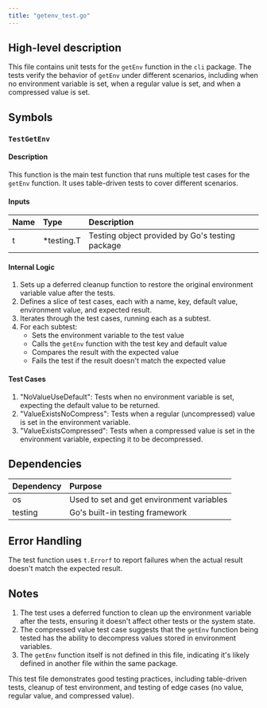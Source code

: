 ```yaml
---
title: "getenv_test.go"
---
```


## High-level description
This file contains unit tests for the `getEnv` function in the `cli` package. The tests verify the behavior of `getEnv` under different scenarios, including when no environment variable is set, when a regular value is set, and when a compressed value is set.

## Symbols

### `TestGetEnv`
#### Description
This function is the main test function that runs multiple test cases for the `getEnv` function. It uses table-driven tests to cover different scenarios.

#### Inputs
| Name | Type | Description |
|:-----|:-----|:------------|
| t | *testing.T | Testing object provided by Go's testing package |

#### Internal Logic
1. Sets up a deferred cleanup function to restore the original environment variable value after the tests.
2. Defines a slice of test cases, each with a name, key, default value, environment value, and expected result.
3. Iterates through the test cases, running each as a subtest.
4. For each subtest:
   - Sets the environment variable to the test value
   - Calls the `getEnv` function with the test key and default value
   - Compares the result with the expected value
   - Fails the test if the result doesn't match the expected value

#### Test Cases
1. "NoValueUseDefault": Tests when no environment variable is set, expecting the default value to be returned.
2. "ValueExistsNoCompress": Tests when a regular (uncompressed) value is set in the environment variable.
3. "ValueExistsCompressed": Tests when a compressed value is set in the environment variable, expecting it to be decompressed.

## Dependencies
| Dependency | Purpose |
|:-----------|:--------|
| os | Used to set and get environment variables |
| testing | Go's built-in testing framework |

## Error Handling
The test function uses `t.Errorf` to report failures when the actual result doesn't match the expected result.

## Notes
1. The test uses a deferred function to clean up the environment variable after the tests, ensuring it doesn't affect other tests or the system state.
2. The compressed value test case suggests that the `getEnv` function being tested has the ability to decompress values stored in environment variables.
3. The `getEnv` function itself is not defined in this file, indicating it's likely defined in another file within the same package.

This test file demonstrates good testing practices, including table-driven tests, cleanup of test environment, and testing of edge cases (no value, regular value, and compressed value).